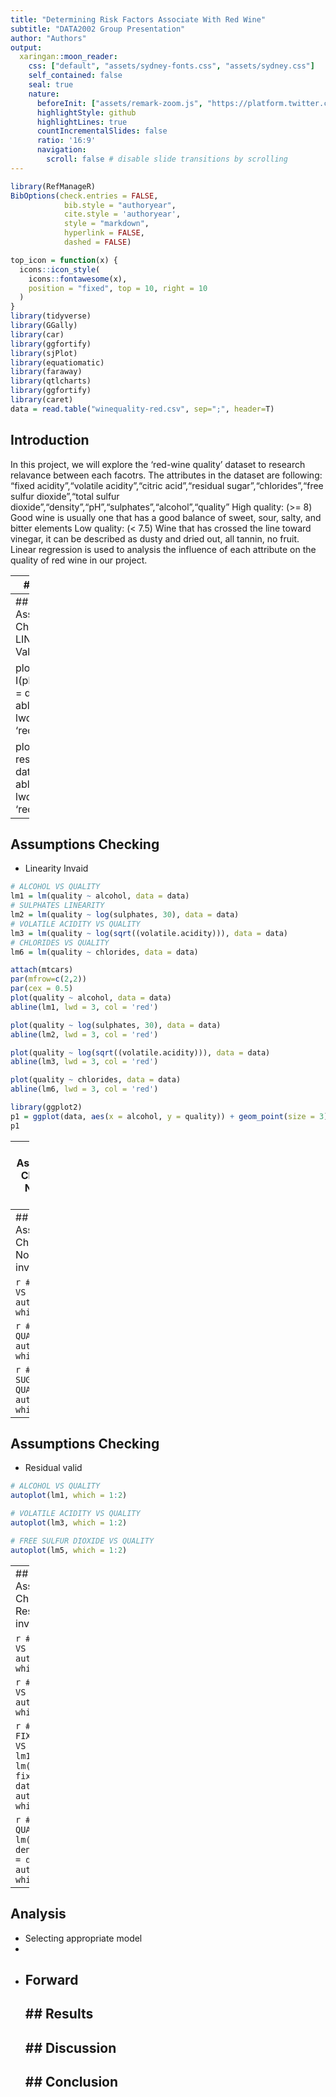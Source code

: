 ```yaml
---
title: "Determining Risk Factors Associate With Red Wine"
subtitle: "DATA2002 Group Presentation"
author: "Authors"
output:
  xaringan::moon_reader:
    css: ["default", "assets/sydney-fonts.css", "assets/sydney.css"]
    self_contained: false 
    seal: true 
    nature:
      beforeInit: ["assets/remark-zoom.js", "https://platform.twitter.com/widgets.js"]
      highlightStyle: github
      highlightLines: true
      countIncrementalSlides: false
      ratio: '16:9' 
      navigation:
        scroll: false # disable slide transitions by scrolling
---
```



```r
library(RefManageR)
BibOptions(check.entries = FALSE, 
            bib.style = "authoryear",
            cite.style = 'authoryear', 
            style = "markdown",
            hyperlink = FALSE, 
            dashed = FALSE)

top_icon = function(x) {
  icons::icon_style(
    icons::fontawesome(x),
    position = "fixed", top = 10, right = 10
  )
}
library(tidyverse)
library(GGally)
library(car)
library(ggfortify)
library(sjPlot)
library(equatiomatic)
library(faraway)
library(qtlcharts)
library(ggfortify)
library(caret)
data = read.table("winequality-red.csv", sep=";", header=T)
```



## Introduction 

In this project, we will explore the 'red-wine quality' dataset to research relavance between each facotrs. The attributes in the dataset are following: "fixed acidity","volatile acidity","citric acid","residual sugar","chlorides","free sulfur dioxide","total sulfur dioxide","density","pH","sulphates","alcohol","quality"
High quality: (>= 8) Good wine is usually one that has a good balance of sweet, sour, salty, and bitter elements 
Low quality: (< 7.5) Wine that has crossed the line toward vinegar, it can be described as dusty and dried out, all tannin, no fruit. 
Linear regression is used to analysis the influence of each attribute on the quality of red wine in our project. 
 
---
## Dataset 
---
## Assumptions Checking 
- LINEARITY Valid
```r
# FREE SULFUR DIOXIDE VS QUALITY
lm5 = lm(quality ~ free.sulfur.dioxide, data = data)
# PH VS QUALITY
lm7 = lm(quality ~ I(pH^2), data = data)
# RESIDUAL SUGAR VS QUALITY
lm9 = lm(quality ~ residual.sugar, data = data)
```
.scroll-box-14[
```r
attach(mtcars)
par(mfrow=c(3,1))
par(cex = 0.3)
plot(quality ~ free.sulfur.dioxide, data = data) 
abline(lm5, lwd = 3, col = 'red')

plot(quality ~ I(pH^2), data = data)
abline(lm7, lwd = 3, col = 'red') 

plot(quality ~ residual.sugar, data = data)
abline(lm9, lwd = 3, col = 'red')
```
]

---
## Assumptions Checking 
- Linearity Invaid 

```r
# ALCOHOL VS QUALITY
lm1 = lm(quality ~ alcohol, data = data)
# SULPHATES LINEARITY
lm2 = lm(quality ~ log(sulphates, 30), data = data)
# VOLATILE ACIDITY VS QUALITY
lm3 = lm(quality ~ log(sqrt((volatile.acidity))), data = data)
# CHLORIDES VS QUALITY
lm6 = lm(quality ~ chlorides, data = data)
```

```r
attach(mtcars)
par(mfrow=c(2,2))
par(cex = 0.5)
plot(quality ~ alcohol, data = data)
abline(lm1, lwd = 3, col = 'red')

plot(quality ~ log(sulphates, 30), data = data)
abline(lm2, lwd = 3, col = 'red')

plot(quality ~ log(sqrt((volatile.acidity))), data = data)
abline(lm3, lwd = 3, col = 'red')

plot(quality ~ chlorides, data = data)
abline(lm6, lwd = 3, col = 'red')
```
```r
library(ggplot2)
p1 = ggplot(data, aes(x = alcohol, y = quality)) + geom_point(size = 3) + theme_classic(base_size = 30) + labs(x = "Alcohol", y = "Quality") + geom_smooth(method = "lm", se = FALSE)
p1
```


---
## Assumptions Checking 
- Normality Valid
```r
# ALCOHOL VS QUALITY
autoplot(lm1, which = 1:2)
autoplot(lm2, which = 1:2)
autoplot(lm5, which = 1:2)
rlang::last_error()
rlang::last_trace()
```

```r
# SULFATES VS QUALITY
autoplot(lm2, which = 1:2)
```

```r
# VOLATILE ACIDITY VS QUALITY
autoplot(lm3, which = 1:2)
```


---
## Assumptions Checking 
- Normality invalid 
```r
# FREE SULFUR DIOXIDE VS QUALITY
autoplot(lm5, which = 1:2)
```

```r
# CHLORIDES VS QUALITY
autoplot(lm6, which = 1:2)
```

```r
# PH VS QUALITY
autoplot(lm7, which = 1:2)
```

```r
# RESIDUAL SUGAR VS QUALITY
autoplot(lm9, which = 1:2)
```

---
## Assumptions Checking 
- Residual valid 
```r
# ALCOHOL VS QUALITY
autoplot(lm1, which = 1:2)
```

```r
# VOLATILE ACIDITY VS QUALITY
autoplot(lm3, which = 1:2)
```

```r
# FREE SULFUR DIOXIDE VS QUALITY
autoplot(lm5, which = 1:2)
```
---
## Assumptions Checking 
- Residual invalid 

```r

# SULFATES VS QUALITY
autoplot(lm2, which = 1:2)
```

```r
# CHLORIDES VS QUALITY
autoplot(lm6, which = 1:2)
```

```r
# FIXED.ACIDITY VS QUALITY
lm10 = lm(quality ~ fixed.acidity, data = data)
autoplot(lm10, which = 1:2)
```

```r
# DENSITY VS QUALITY
lm11 = lm(quality ~ density, data = data)
autoplot(lm11, which = 1:2)
```


---

## Analysis 
- Selecting appropriate model 
- 
- Forward 
---
## Results
---
## Discussion
---
## Conclusion
---
